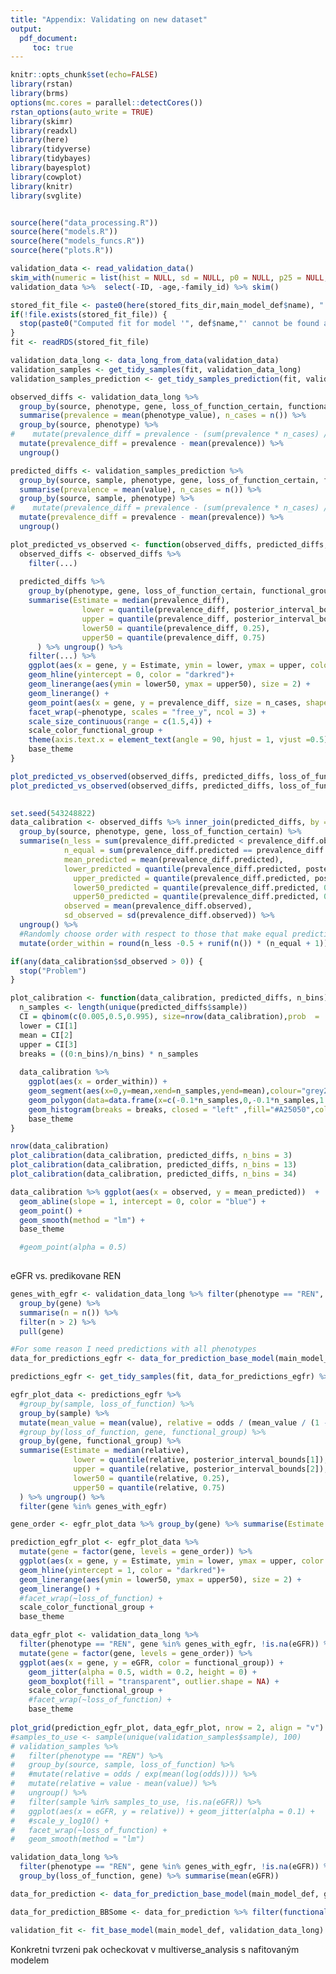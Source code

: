 ```yaml
---
title: "Appendix: Validating on new dataset"
output:
  pdf_document: 
     toc: true
---
```


```r
knitr::opts_chunk$set(echo=FALSE)
library(rstan)
library(brms)
options(mc.cores = parallel::detectCores())
rstan_options(auto_write = TRUE)
library(skimr)
library(readxl)
library(here)
library(tidyverse)
library(tidybayes)
library(bayesplot)
library(cowplot)
library(knitr)
library(svglite)


source(here("data_processing.R"))
source(here("models.R"))
source(here("models_funcs.R"))
source(here("plots.R"))

```


```r
validation_data <- read_validation_data()
skim_with(numeric = list(hist = NULL, sd = NULL, p0 = NULL, p25 = NULL, p50 = NULL, p75 = NULL, p100 = NULL, n_unique = n_unique), character = list(empty = NULL), factor = list(top_counts = NULL, ordered = NULL))
validation_data %>%  select(-ID, -age,-family_id) %>% skim() 
```

```r
stored_fit_file <- paste0(here(stored_fits_dir,main_model_def$name), ".rds")
if(!file.exists(stored_fit_file)) {
  stop(paste0("Computed fit for model '", def$name,"' cannot be found at ", stored_fit_file, ".\nYou probably need to run main_analysis.Rmd first to compute the fit (or download the fits from Zenodo)"))
}
fit <- readRDS(stored_fit_file)

```

```r
validation_data_long <- data_long_from_data(validation_data)
validation_samples <- get_tidy_samples(fit, validation_data_long)
validation_samples_prediction <- get_tidy_samples_prediction(fit, validation_data_long)
```




```r
observed_diffs <- validation_data_long %>%   
  group_by(source, phenotype, gene, loss_of_function_certain, functional_group) %>%
  summarise(prevalence = mean(phenotype_value), n_cases = n()) %>%
  group_by(source, phenotype) %>%
#    mutate(prevalence_diff = prevalence - (sum(prevalence * n_cases) / sum(n_cases))) %>%
  mutate(prevalence_diff = prevalence - mean(prevalence)) %>%
  ungroup()

predicted_diffs <- validation_samples_prediction %>%
  group_by(source, sample, phenotype, gene, loss_of_function_certain, functional_group) %>%
  summarise(prevalence = mean(value), n_cases = n()) %>%
  group_by(source, sample, phenotype) %>%
#    mutate(prevalence_diff = prevalence - (sum(prevalence * n_cases) / sum(n_cases))) %>%
  mutate(prevalence_diff = prevalence - mean(prevalence)) %>%
  ungroup() 

plot_predicted_vs_observed <- function(observed_diffs, predicted_diffs, ...) {
  observed_diffs <- observed_diffs %>%
    filter(...) 
  
  predicted_diffs %>%
    group_by(phenotype, gene, loss_of_function_certain, functional_group) %>%
    summarise(Estimate = median(prevalence_diff), 
                lower = quantile(prevalence_diff, posterior_interval_bounds[1]),
                upper = quantile(prevalence_diff, posterior_interval_bounds[2]),
                lower50 = quantile(prevalence_diff, 0.25),
                upper50 = quantile(prevalence_diff, 0.75)
      ) %>% ungroup() %>%
    filter(...) %>%
    ggplot(aes(x = gene, y = Estimate, ymin = lower, ymax = upper, color = functional_group)) + 
    geom_hline(yintercept = 0, color = "darkred")+ 
    geom_linerange(aes(ymin = lower50, ymax = upper50), size = 2) +
    geom_linerange() +
    geom_point(aes(x = gene, y = prevalence_diff, size = n_cases, shape = source), data = observed_diffs, inherit.aes = FALSE, alpha = 0.8, position = position_nudge(x = 0.3))  +
    facet_wrap(~phenotype, scales = "free_y", ncol = 3) +
    scale_size_continuous(range = c(1.5,4)) +
    scale_color_functional_group +
    theme(axis.text.x = element_text(angle = 90, hjust = 1, vjust =0.5)) +
    base_theme
}
```


```r
plot_predicted_vs_observed(observed_diffs, predicted_diffs, loss_of_function_certain == 1)
plot_predicted_vs_observed(observed_diffs, predicted_diffs, loss_of_function_certain == 0)
 
```


```r
set.seed(543248822)
data_calibration <- observed_diffs %>% inner_join(predicted_diffs, by = c("source", "phenotype", "gene", "loss_of_function_certain"), suffix = c(".observed",".predicted")) %>% 
  group_by(source, phenotype, gene, loss_of_function_certain) %>%
  summarise(n_less = sum(prevalence_diff.predicted < prevalence_diff.observed),
            n_equal = sum(prevalence_diff.predicted == prevalence_diff.observed),
            mean_predicted = mean(prevalence_diff.predicted),
            lower_predicted = quantile(prevalence_diff.predicted, posterior_interval_bounds[1]),
              upper_predicted = quantile(prevalence_diff.predicted, posterior_interval_bounds[2]),
              lower50_predicted = quantile(prevalence_diff.predicted, 0.25),
              upper50_predicted = quantile(prevalence_diff.predicted, 0.75),
            observed = mean(prevalence_diff.observed),
            sd_observed = sd(prevalence_diff.observed)) %>%
  ungroup() %>%
  #Randomly choose order with respect to those that make equal predictions
  mutate(order_within = round(n_less -0.5 + runif(n()) * (n_equal + 1)))

if(any(data_calibration$sd_observed > 0)) {
  stop("Problem")
}

plot_calibration <- function(data_calibration, predicted_diffs, n_bins) {
  n_samples <- length(unique(predicted_diffs$sample))
  CI = qbinom(c(0.005,0.5,0.995), size=nrow(data_calibration),prob  =  1 / n_bins)
  lower = CI[1]
  mean = CI[2]
  upper = CI[3]
  breaks = ((0:n_bins)/n_bins) * n_samples
    
  data_calibration %>%  
    ggplot(aes(x = order_within)) + 
    geom_segment(aes(x=0,y=mean,xend=n_samples,yend=mean),colour="grey25") +
    geom_polygon(data=data.frame(x=c(-0.1*n_samples,0,-0.1*n_samples,1.1*n_samples,n_samples,1.1 * n_samples,-0.1*n_samples),y=c(lower,mean,upper,upper,mean,lower,lower)),aes(x=x,y=y),fill="grey45",color="grey25",alpha=0.5) +
    geom_histogram(breaks = breaks, closed = "left" ,fill="#A25050",colour="black") +
    base_theme
}
```

```r
nrow(data_calibration)
plot_calibration(data_calibration, predicted_diffs, n_bins = 3)
plot_calibration(data_calibration, predicted_diffs, n_bins = 13)
plot_calibration(data_calibration, predicted_diffs, n_bins = 34)
```

```r
data_calibration %>% ggplot(aes(x = observed, y = mean_predicted))  +
  geom_abline(slope = 1, intercept = 0, color = "blue") +
  geom_point() +
  geom_smooth(method = "lm") +
  base_theme

  #geom_point(alpha = 0.5) 
  
```


eGFR vs. predikovane REN

```r
genes_with_egfr <- validation_data_long %>% filter(phenotype == "REN", !is.na(eGFR)) %>%
  group_by(gene) %>%
  summarise(n = n()) %>% 
  filter(n > 2) %>%
  pull(gene)

#For some reason I need predictions with all phenotypes
data_for_predictions_egfr <- data_for_prediction_base_model(main_model_def, unique(validation_data$gene), phenotypes_to_show, loss_of_function_certain = c(0,1))

predictions_egfr <- get_tidy_samples(fit, data_for_predictions_egfr) %>% filter(phenotype == "REN")

```


```r

egfr_plot_data <- predictions_egfr %>% 
  #group_by(sample, loss_of_function) %>%
  group_by(sample) %>%
  mutate(mean_value = mean(value), relative = odds / (mean_value / (1 - mean_value) )) %>% 
  #group_by(loss_of_function, gene, functional_group) %>%
  group_by(gene, functional_group) %>%
  summarise(Estimate = median(relative), 
              lower = quantile(relative, posterior_interval_bounds[1]),
              upper = quantile(relative, posterior_interval_bounds[2]),
              lower50 = quantile(relative, 0.25),
              upper50 = quantile(relative, 0.75)
  ) %>% ungroup() %>%
  filter(gene %in% genes_with_egfr)

gene_order <- egfr_plot_data %>% group_by(gene) %>% summarise(Estimate = mean(Estimate)) %>% arrange(Estimate) %>% pull(gene)

prediction_egfr_plot <- egfr_plot_data %>%
  mutate(gene = factor(gene, levels = gene_order)) %>%
  ggplot(aes(x = gene, y = Estimate, ymin = lower, ymax = upper, color = functional_group)) + 
  geom_hline(yintercept = 1, color = "darkred")+ 
  geom_linerange(aes(ymin = lower50, ymax = upper50), size = 2) +
  geom_linerange() +
  #facet_wrap(~loss_of_function) +
  scale_color_functional_group +
  base_theme

data_egfr_plot <- validation_data_long %>% 
  filter(phenotype == "REN", gene %in% genes_with_egfr, !is.na(eGFR)) %>%
  mutate(gene = factor(gene, levels = gene_order)) %>%
  ggplot(aes(x = gene, y = eGFR, color = functional_group)) +
    geom_jitter(alpha = 0.5, width = 0.2, height = 0) +
    geom_boxplot(fill = "transparent", outlier.shape = NA) +
    scale_color_functional_group +
    #facet_wrap(~loss_of_function) +
    base_theme
           
plot_grid(prediction_egfr_plot, data_egfr_plot, nrow = 2, align = "v")
#samples_to_use <- sample(unique(validation_samples$sample), 100)
# validation_samples %>% 
#   filter(phenotype == "REN") %>%
#   group_by(source, sample, loss_of_function) %>%
#   #mutate(relative = odds / exp(mean(log(odds)))) %>% 
#   mutate(relative = value - mean(value)) %>%
#   ungroup() %>%
#   filter(sample %in% samples_to_use, !is.na(eGFR)) %>%
#   ggplot(aes(x = eGFR, y = relative)) + geom_jitter(alpha = 0.1) +
#   #scale_y_log10() +
#   facet_wrap(~loss_of_function) +
#   geom_smooth(method = "lm")
```


```r
validation_data_long %>% 
  filter(phenotype == "REN", gene %in% genes_with_egfr, !is.na(eGFR)) %>%
  group_by(loss_of_function, gene) %>% summarise(mean(eGFR))
```


```r
data_for_prediction <- data_for_prediction_base_model(main_model_def, genes_to_show, phenotypes_to_show)

data_for_prediction_BBSome <- data_for_prediction %>% filter(functional_group_for_gene(gene) == "BBSome", gene != "BBS18")

```


```r
validation_fit <- fit_base_model(main_model_def, validation_data_long)
```


Konkretni tvrzeni pak ocheckovat v multiverse_analysis s nafitovaným modelem